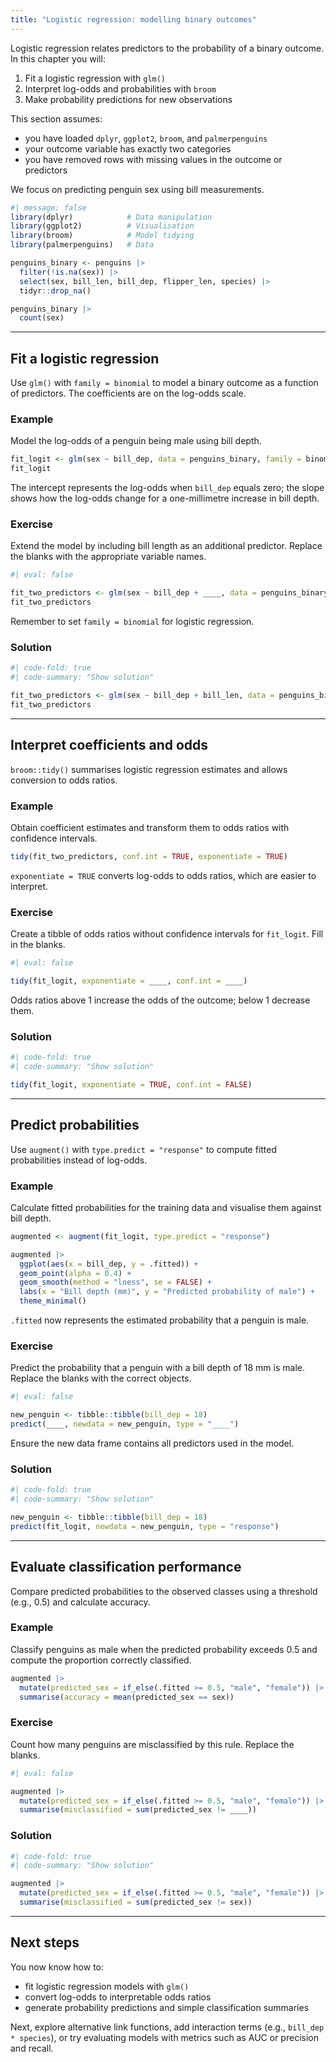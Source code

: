 ```yaml
---
title: "Logistic regression: modelling binary outcomes"
---
```


Logistic regression relates predictors to the probability of a binary outcome.
In this chapter you will:

1. Fit a logistic regression with `glm()`
2. Interpret log-odds and probabilities with `broom`
3. Make probability predictions for new observations

:::{.callout-note}
This section assumes:

* you have loaded `dplyr`, `ggplot2`, `broom`, and `palmerpenguins`
* your outcome variable has exactly two categories
* you have removed rows with missing values in the outcome or predictors
:::

We focus on predicting penguin sex using bill measurements.

```r
#| message: false
library(dplyr)            # Data manipulation
library(ggplot2)          # Visualisation
library(broom)            # Model tidying
library(palmerpenguins)   # Data

penguins_binary <- penguins |>
  filter(!is.na(sex)) |>
  select(sex, bill_len, bill_dep, flipper_len, species) |>
  tidyr::drop_na()

penguins_binary |>
  count(sex)
```

---

## Fit a logistic regression

Use `glm()` with `family = binomial` to model a binary outcome as a function of predictors.
The coefficients are on the log-odds scale.

::: {.panel-tabset}

### Example

Model the log-odds of a penguin being male using bill depth.

```r
fit_logit <- glm(sex ~ bill_dep, data = penguins_binary, family = binomial)
fit_logit
```

The intercept represents the log-odds when `bill_dep` equals zero; the slope shows how the log-odds change for a one-millimetre increase in bill depth.

### Exercise

Extend the model by including bill length as an additional predictor. Replace the blanks with the appropriate variable names.

```r
#| eval: false

fit_two_predictors <- glm(sex ~ bill_dep + ____, data = penguins_binary, family = binomial)
fit_two_predictors
```

:::{.callout-tip}
Remember to set `family = binomial` for logistic regression.
:::

### Solution

```r
#| code-fold: true
#| code-summary: "Show solution"

fit_two_predictors <- glm(sex ~ bill_dep + bill_len, data = penguins_binary, family = binomial)
fit_two_predictors
```

:::

---

## Interpret coefficients and odds

`broom::tidy()` summarises logistic regression estimates and allows conversion to odds ratios.

::: {.panel-tabset}

### Example

Obtain coefficient estimates and transform them to odds ratios with confidence intervals.

```r
tidy(fit_two_predictors, conf.int = TRUE, exponentiate = TRUE)
```

`exponentiate = TRUE` converts log-odds to odds ratios, which are easier to interpret.

### Exercise

Create a tibble of odds ratios without confidence intervals for `fit_logit`. Fill in the blanks.

```r
#| eval: false

tidy(fit_logit, exponentiate = ____, conf.int = ____)
```

:::{.callout-note}
Odds ratios above 1 increase the odds of the outcome; below 1 decrease them.
:::

### Solution

```r
#| code-fold: true
#| code-summary: "Show solution"

tidy(fit_logit, exponentiate = TRUE, conf.int = FALSE)
```

:::

---

## Predict probabilities

Use `augment()` with `type.predict = "response"` to compute fitted probabilities instead of log-odds.

::: {.panel-tabset}

### Example

Calculate fitted probabilities for the training data and visualise them against bill depth.

```r
augmented <- augment(fit_logit, type.predict = "response")

augmented |>
  ggplot(aes(x = bill_dep, y = .fitted)) +
  geom_point(alpha = 0.4) +
  geom_smooth(method = "loess", se = FALSE) +
  labs(x = "Bill depth (mm)", y = "Predicted probability of male") +
  theme_minimal()
```

`.fitted` now represents the estimated probability that a penguin is male.

### Exercise

Predict the probability that a penguin with a bill depth of 18 mm is male. Replace the blanks with the correct objects.

```r
#| eval: false

new_penguin <- tibble::tibble(bill_dep = 18)
predict(____, newdata = new_penguin, type = "____")
```

:::{.callout-warning}
Ensure the new data frame contains all predictors used in the model.
:::

### Solution

```r
#| code-fold: true
#| code-summary: "Show solution"

new_penguin <- tibble::tibble(bill_dep = 18)
predict(fit_logit, newdata = new_penguin, type = "response")
```

:::

---

## Evaluate classification performance

Compare predicted probabilities to the observed classes using a threshold (e.g., 0.5) and calculate accuracy.

::: {.panel-tabset}

### Example

Classify penguins as male when the predicted probability exceeds 0.5 and compute the proportion correctly classified.

```r
augmented |>
  mutate(predicted_sex = if_else(.fitted >= 0.5, "male", "female")) |>
  summarise(accuracy = mean(predicted_sex == sex))
```

### Exercise

Count how many penguins are misclassified by this rule. Replace the blanks.

```r
#| eval: false

augmented |>
  mutate(predicted_sex = if_else(.fitted >= 0.5, "male", "female")) |>
  summarise(misclassified = sum(predicted_sex != ____))
```

### Solution

```r
#| code-fold: true
#| code-summary: "Show solution"

augmented |>
  mutate(predicted_sex = if_else(.fitted >= 0.5, "male", "female")) |>
  summarise(misclassified = sum(predicted_sex != sex))
```

:::

---

## Next steps

You now know how to:

* fit logistic regression models with `glm()`
* convert log-odds to interpretable odds ratios
* generate probability predictions and simple classification summaries

Next, explore alternative link functions, add interaction terms (e.g., `bill_dep * species`), or try evaluating models with metrics such as AUC or precision and recall.
